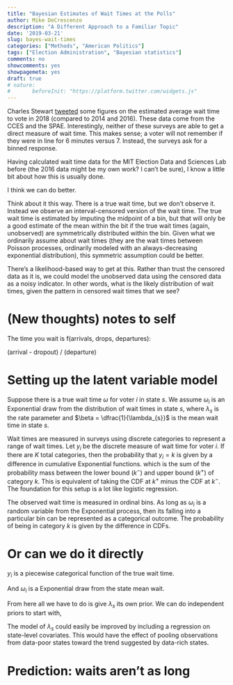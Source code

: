 ```yaml
---
title: "Bayesian Estimates of Wait Times at the Polls"
author: Mike DeCrescenzo
description: "A Different Approach to a Familiar Topic"
date: '2019-03-21'
slug: bayes-wait-times
categories: ["Methods", "American Politics"]
tags: ["Election Administration", "Bayesian statistics"]
comments: no
showcomments: yes
showpagemeta: yes
draft: true
# nature:
#       beforeInit: "https://platform.twitter.com/widgets.js"
---
```


Charles Stewart [tweeted](https://twitter.com/cstewartiii/status/1108130166381912064) some figures on the estimated average wait time to vote in 2018 (compared to 2014 and 2016). These data come from the CCES and the SPAE. Interestingly, neither of these surveys are able to get a direct measure of wait time. This makes sense; a voter will not remember if they were in line for 6 minutes versus 7. Instead, the surveys ask for a binned response. 

<!-- Figure or example -->

Having calculated wait time data for the MIT Election Data and Sciences Lab before (the 2016 data might be my own work? I can't be sure), I know a little bit about how this is usually done. 

<!-- Method. -->

I think we can do better. 

Think about it this way. There is a true wait time, but we don't observe it. Instead we observe an interval-censored version of the wait time. The true wait time is estimated by imputing the midpoint of a bin, but that will only be a good estimate of the mean within the bit if the true wait times (again, unobserved) are symmetrically distributed within the bin. Given what we ordinarily assume about wait times (they are the wait times between Poisson processes, ordinarily modeled with an always-decreasing exponential distribution), this symmetric assumption could be better.

<!-- Graphic. -->

There's a likelihood-based way to get at this. Rather than trust the censored data as it is, we could model the unobserved data using the censored data as a noisy indicator. In other words, what is the likely distribution of wait times, given the pattern in censored wait times that we see?




# (New thoughts) notes to self

The time you wait is f(arrivals, drops, departures): 

(arrival - dropout) / (departure)




# Setting up the latent variable model

Suppose there is a true wait time $\omega$ for voter $i$ in state $s$. We assume $\omega_{i}$ is an Exponential draw from the distribution of wait times in state $s$,
\begin{align}
  \omega_{i} &\sim \mathrm{Exponential}(\lambda_{s[i]}),
\end{align}
where $\lambda_{s}$ is the rate parameter and $\beta = \dfrac{1}{\lambda_{s}}$ is the mean wait time in state $s$.

Wait times are measured in surveys using discrete categories to represent a range of wait times. Let $y_{i}$ be the discrete measure of wait time for voter $i$. If there are $K$ total categories, then the probability that $y_{i} = k$ is given by a difference in cumulative Exponential functions.
\begin{align}
  \mathrm{Pr}(y_{i} = k) &= 1 - e^{}
\end{align}
which is the sum of the probability mass between the lower bound $(k^{-})$ and upper bound $(k^{+})$ of category $k$. This is equivalent of taking the CDF at $k^{+}$ minus the CDF at $k^{-}$. 
<!-- but gotta get the boundary minus one situation sorted out. Use graphics for the intuition. -->
The foundation for this setup is a lot like logistic regression.

The observed wait time is measured in ordinal bins. As long as $\omega_i$ is a random variable from the Exponential process, then its falling into a particular bin can be represented as a categorical outcome.
<!-- or is it an ordered thing? -->
\begin{align}
  y_{i} &\sim \mathrm{Categorical}\left( \pi_{k} \right)
\end{align}
The probability of being in category $k$ is given by the difference in CDFs. 
\begin{align}
  \pi_{k} &= \displaystyle e^{-\lambda_{s} }\sum_{r=k^{-}}^{k^{+}}{\frac {\lambda_{s}^{r}}{r!}}
\end{align}


# Or can we do it directly

$y_{i}$ is a piecewise categorical function of the true wait time.
<!-- except this isn't piecewise -->
\begin{align}
  y_{i} = I\left( k^{-} < \omega_{i} < k^{*} \right), \text{ for } k \in \left\{1, 2, \ldots, K \right\}
\end{align}

And $\omega_{i}$ is a Exponential draw from the state mean wait.
\begin{align}
  \omega_{i} &\sim \mathrm{Exponential}(\lambda_{s[i]}),
\end{align}

From here all we have to do is give $\lambda_{s}$ its own prior. We can do independent priors to start with,
\begin{align}
  \lambda_{s} &\sim \mathrm{Gamma}\left(\alpha, \beta \right)
\end{align}

The model of $\lambda_{s}$ could easily be improved by including a regression on state-level covariates. This would have the effect of pooling observations from data-poor states toward the trend suggested by data-rich states.


# Prediction: waits aren't as long

